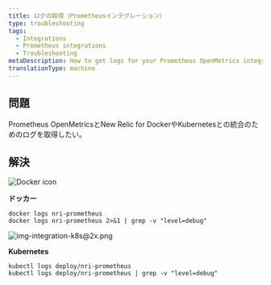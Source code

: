 ```yaml
---
title: ログの取得（Prometheusインテグレーション）
type: troubleshooting
tags:
  - Integrations
  - Prometheus integrations
  - Troubleshooting
metaDescription: How to get logs for your Prometheus OpenMetrics integration with New Relic for Docker or Kubernetes.
translationType: machine
---
```




## 問題

Prometheus OpenMetricsとNew Relic for DockerやKubernetesとの統合のためのログを取得したい。

## 解決

<img title="Docker icon" alt="Docker icon" src={osDocker}/>

**ドッカー**

```
docker logs nri-prometheus
docker logs nri-prometheus 2>&1 | grep -v "level=debug"
```

<img title="img-integration-k8s@2x.png" alt="img-integration-k8s@2x.png" src={osk8}/>

**Kubernetes**

```
kubectl logs deploy/nri-prometheus
kubectl logs deploy/nri-prometheus | grep -v "level=debug"
```